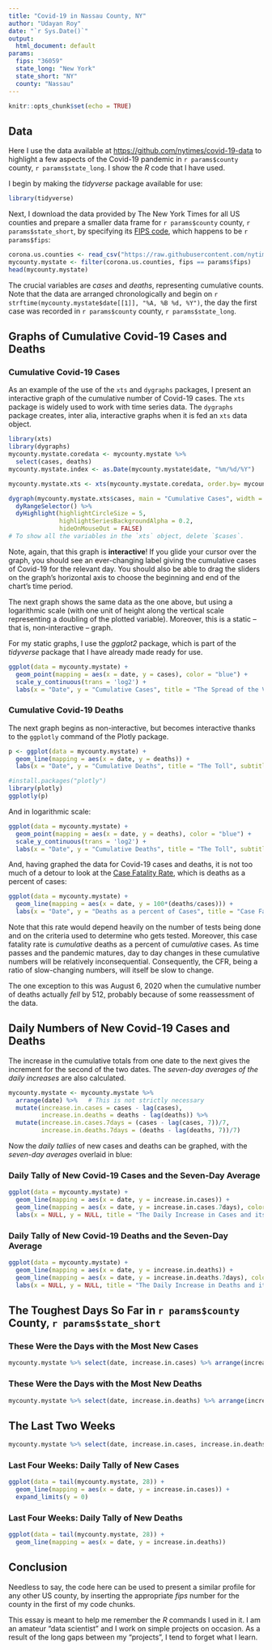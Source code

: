 ---
title: "Covid-19 in Nassau County, NY"
author: "Udayan Roy"
date: "`r Sys.Date()`"
output:
  html_document: default
params:
  fips: "36059"
  state_long: "New York"
  state_short: "NY"
  county: "Nassau"
---

```{r setup, include=FALSE}
knitr::opts_chunk$set(echo = TRUE)
```

## Data

Here I use the data available at <https://github.com/nytimes/covid-19-data> to highlight a few aspects of the Covid-19 pandemic in `r params$county` county, `r params$state_long`. I show the *R* code that I have used.

I begin by making the *tidyverse* package available for use:

```{r message=FALSE, warning=FALSE}
library(tidyverse)
```

Next, I download the data provided by The New York Times for all US counties and prepare a smaller data frame for `r params$county` county, `r params$state_short`, by specifying its [FIPS code](https://en.wikipedia.org/wiki/FIPS_county_code), which happens to be `r params$fips`:

```{r message=FALSE, warning=FALSE}
corona.us.counties <- read_csv("https://raw.githubusercontent.com/nytimes/covid-19-data/master/us-counties.csv")
mycounty.mystate <- filter(corona.us.counties, fips == params$fips)
head(mycounty.mystate)
```

The crucial variables are *cases* and *deaths*, representing cumulative counts. Note that the data are arranged chronologically and begin on `r strftime(mycounty.mystate$date[[1]], "%A, %B %d, %Y")`, the day the first case was recorded in `r params$county` county, `r params$state_long`.

## Graphs of Cumulative Covid-19 Cases and Deaths

### Cumulative Covid-19 Cases

As an example of the use of the `xts` and `dygraphs` packages, I present an interactive graph of the cumulative number of Covid-19 cases. The `xts` package is widely used to work with time series data. The `dygraphs` package creates, inter alia, interactive graphs when it is fed an `xts` data object.
```{r message=FALSE, warning=FALSE}
library(xts)
library(dygraphs)
mycounty.mystate.coredata <- mycounty.mystate %>%
  select(cases, deaths) 
mycounty.mystate.index <- as.Date(mycounty.mystate$date, "%m/%d/%Y")

mycounty.mystate.xts <- xts(mycounty.mystate.coredata, order.by= mycounty.mystate.index)

dygraph(mycounty.mystate.xts$cases, main = "Cumulative Cases", width = 500, height = 300) %>%
  dyRangeSelector() %>%
  dyHighlight(highlightCircleSize = 5,
              highlightSeriesBackgroundAlpha = 0.2,
              hideOnMouseOut = FALSE)
# To show all the variables in the `xts` object, delete `$cases`.
```

Note, again, that this graph is __interactive__! If you glide your cursor over the graph, you should see an ever-changing label giving the cumulative cases of Covid-19 for the relevant day. You should also be able to drag the sliders on the graph's horizontal axis to choose the beginning and end of the chart's time period.

The next graph shows the same data as the one above, but using a logarithmic scale (with one unit of height along the vertical scale representing a doubling of the plotted variable). Moreover, this is a static -- that is, non-interactive -- graph. 

For my static graphs, I use the *ggplot2* package, which is part of the *tidyverse* package that I have already made ready for use.

```{r message=FALSE, warning=FALSE}
ggplot(data = mycounty.mystate) +    
  geom_point(mapping = aes(x = date, y = cases), color = "blue") +
  scale_y_continuous(trans = 'log2') +
  labs(x = "Date", y = "Cumulative Cases", title = "The Spread of the Virus", subtitle = "Logarithmic Scale")
```

### Cumulative Covid-19 Deaths

The next graph begins as non-interactive, but becomes interactive thanks to the `ggplotly` command of the Plotly package.

```{r message=FALSE, warning=FALSE}
p <- ggplot(data = mycounty.mystate) +  
  geom_line(mapping = aes(x = date, y = deaths)) +
  labs(x = "Date", y = "Cumulative Deaths", title = "The Toll", subtitle = "Linear Scale")

#install.packages("plotly")
library(plotly)
ggplotly(p)
```

And in logarithmic scale:

```{r message=FALSE, warning=FALSE}
ggplot(data = mycounty.mystate) +    
  geom_point(mapping = aes(x = date, y = deaths), color = "blue") +
  scale_y_continuous(trans = 'log2') +
  labs(x = "Date", y = "Cumulative Deaths", title = "The Toll", subtitle = "Logarithmic Scale")
```

And, having graphed the data for Covid-19 cases and deaths, it is not too much of a detour to look at the [Case Fatality Rate](https://en.wikipedia.org/wiki/Case_fatality_rate), which is deaths as a percent of cases:

```{r message=FALSE, warning=FALSE}
ggplot(data = mycounty.mystate) +  
  geom_line(mapping = aes(x = date, y = 100*(deaths/cases))) +
  labs(x = "Date", y = "Deaths as a percent of Cases", title = "Case Fatality Rate")
```

Note that this rate would depend heavily on the number of tests being done and on the criteria used to determine who gets tested. Moreover, this case fatality rate is _cumulative_ deaths as a percent of _cumulative_ cases. As time passes and the pandemic matures, day to day changes in these cumulative numbers will be relatively inconsequential. Consequently, the CFR, being a ratio of slow-changing numbers, will itself be slow to change.

The one exception to this was August 6, 2020 when the cumulative number of deaths actually _fell_ by 512, probably because of some reassessment of the data.

## Daily Numbers of New Covid-19 Cases and Deaths 

The increase in the cumulative totals from one date to the next gives the increment for the second of the two dates. The *seven-day averages of the daily increases* are also calculated.

```{r message=FALSE, warning=FALSE}
mycounty.mystate <- mycounty.mystate %>%
  arrange(date) %>%   # This is not strictly necessary
  mutate(increase.in.cases = cases - lag(cases), 
         increase.in.deaths = deaths - lag(deaths)) %>%
  mutate(increase.in.cases.7days = (cases - lag(cases, 7))/7,
         increase.in.deaths.7days = (deaths - lag(deaths, 7))/7)
```

Now the *daily tallies* of new cases and deaths can be graphed, with the *seven-day averages* overlaid in blue:

### Daily Tally of New Covid-19 Cases and the Seven-Day Average

```{r message=FALSE, warning=FALSE}
ggplot(data = mycounty.mystate) +  
  geom_line(mapping = aes(x = date, y = increase.in.cases)) +
  geom_line(mapping = aes(x = date, y = increase.in.cases.7days), color = "blue", linetype = 1, size = 1.5) +
  labs(x = NULL, y = NULL, title = "The Daily Increase in Cases and its Seven-Day Average")
```

### Daily Tally of New Covid-19 Deaths and the Seven-Day Average

```{r message=FALSE, warning=FALSE}
ggplot(data = mycounty.mystate) +  
  geom_line(mapping = aes(x = date, y = increase.in.deaths)) +
  geom_line(mapping = aes(x = date, y = increase.in.deaths.7days), color = "blue", linetype = 1, size = 1.5) +
  labs(x = NULL, y = NULL, title = "The Daily Increase in Deaths and its Seven-Day Average")
```


## The Toughest Days So Far in `r params$county` County, `r params$state_short`

### These Were the Days with the Most New Cases

```{r message=FALSE, warning=FALSE}
mycounty.mystate %>% select(date, increase.in.cases) %>% arrange(increase.in.cases) %>% na.omit() %>% tail()
```

### These Were the Days with the Most New Deaths

```{r message=FALSE, warning=FALSE}
mycounty.mystate %>% select(date, increase.in.deaths) %>% arrange(increase.in.deaths) %>% na.omit() %>% tail()
```

## The Last Two Weeks

```{r message=FALSE, warning=FALSE}
mycounty.mystate %>% select(date, increase.in.cases, increase.in.deaths) %>% tail(n = 14)
```

### Last Four Weeks: Daily Tally of New Cases

```{r message=FALSE, warning=FALSE}
ggplot(data = tail(mycounty.mystate, 28)) +  
  geom_line(mapping = aes(x = date, y = increase.in.cases)) +
  expand_limits(y = 0)
```

### Last Four Weeks: Daily Tally of New Deaths

```{r message=FALSE, warning=FALSE}
ggplot(data = tail(mycounty.mystate, 28)) +   
  geom_line(mapping = aes(x = date, y = increase.in.deaths))
```

## Conclusion

Needless to say, the code here can be used to present a similar profile for any other US county, by inserting the appropriate *fips* number for the county in the first of my code chunks. 

This essay is meant to help me remember the *R* commands I used in it. I am an amateur "data scientist" and I work on simple projects on occasion. As a result of the long gaps between my "projects", I tend to forget what I learn. 
